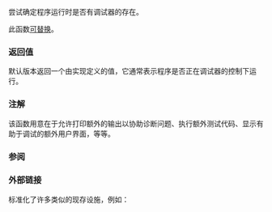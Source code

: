 {{cpp/title|is_debugger_present}}
{{cpp/error/navbar}}
{{ddcl|header=debugging|since=c++26|
bool is_debugger_present() noexcept;
}}

尝试确定程序运行时是否有调试器的存在。

此函数[[cpp/language/replacement function|可替换]]。

===返回值===
默认版本返回一个由实现定义的值，它通常表示程序是否正在调试器的控制下运行。

===注解===
该函数用意在于允许打印额外的输出以协助诊断问题、执行额外测试代码、显示有助于调试的额外用户界面，等等。

{{ftm begin}}
{{ftm|__cpp_lib_debugging|调试支持库|value=202311L|std=C++26|rowspan=2}}
{{ftm|-|可替换的 {{tt|std::is_debugger_present}}|value=202403L|std=C++26}}
{{ftm end}}

===参阅===
{{dsc begin}}
{{dsc inc|cpp/utility/dsc breakpoint}}
{{dsc inc|cpp/utility/dsc breakpoint_if_debugging}}
{{dsc end}}

===外部链接===
{{tt|is_debugger_present}} 标准化了许多类似的现存设施，例如：
{{elink begin}}
{{elink|[https://github.com/boostorg/test/blob/develop/include/boost/test/impl/debug.ipp#L647 [https://www.boost.org/doc/libs/release/libs/test/doc/html/index.html boost.test] 的 {{tt|under_debugger}}]}}
{{elink|[https://learn.microsoft.com/en-us/windows/win32/api/debugapi/nf-debugapi-isdebuggerpresent Windows API 的 {{tt|IsDebuggerPresent()}}]}}
{{elink|[https://github.com/catchorg/Catch2/blob/devel/src/catch2/internal/catch_debugger.cpp [https://github.com/catchorg/Catch2 Catch2] 的 {{tt|isDebuggerActive}}]}}
{{elink|[https://docs.unrealengine.com/5.0/en-US/API/Runtime/Core/GenericPlatform/FGenericPlatformMisc/IsDebuggerPresent/ [https://www.unrealengine.com/ Unreal Engine] 的 {{tt|IsDebuggerPresent}}]}}
{{elink end}}

{{langlinks|de|en|es|fr|it|ja|pt|ru}}